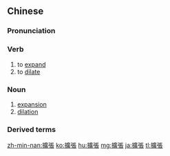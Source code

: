{{also|扩张}}
==Chinese==
{{zh-forms|s=扩张}}

===Pronunciation===
{{zh-pron
|m=kuòzhāng
|c=kong3 zoeng1
|h=pfs=khok-chông
|cat=v,n
}}

===Verb===
{{zh-verb}}

# to [[expand]]
# to [[dilate]]

===Noun===
{{zh-noun}}

# [[expansion]]
# [[dilation]]

===Derived terms===
{{zh-der|擴張主義}}

{{zh-cat|Advanced}}

[[zh-min-nan:擴張]]
[[ko:擴張]]
[[hu:擴張]]
[[mg:擴張]]
[[ja:擴張]]
[[tl:擴張]]